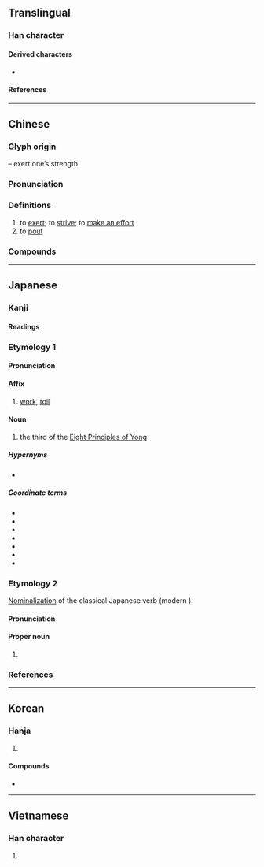 {{character info}}
==Translingual==

===Han character===
{{Han char|rn=19|rad=力|as=05|sn=7|four=47427|canj=VEKS|ids=⿱奴力}}

====Derived characters====
* {{l|mul|[[𠴂]], [[𢭵]]}}

====References====
{{Han ref|kx=0146.280|dkj=02314|dj=0331.010|hdz=10369.040|uh=52AA}}

----

==Chinese==
{{zh-forms}}

===Glyph origin===
{{Han etym}}
{{Han compound|力|t1=strength|奴|ls=psc|c1=s|c2=p}} – exert one’s strength.

===Pronunciation===
{{zh-pron
|m=nǔ
|c=nou5
|h=pfs=nú
|md=nū
|mn=xm,zz,tw:nó͘/qz,tw:ló͘/qz:lǒ͘/qz:nǒ͘
|mn_note=Quanzhou: nǒ͘/ló͘ - literary; lǒ͘ - vernacular
|mn-t=no3
|w=
|mc=y
|oc=y
|cat=v
}}

===Definitions===
{{zh-hanzi}}

# to [[exert]]; to [[strive]]; to [[make an effort]]
# to [[pout]]

===Compounds===
{{zh-der|唐努山|努庫阿洛法|努脣脹嘴|努著|努目|努睛突眼|努目撐眉|努克|努納武特|努目訕筋|努牙突嘴|努嘴|努勁兒|努力|努筋拔力|努爾哈赤|努傷|共同努力|發憤努力|撐眉努眼|苫眉努目|金剛努目|瓦努阿圖|努瓦克肖特}}

----

==Japanese==

===Kanji===
{{ja-kanji|grade=4|rs=力05}}

====Readings====
{{ja-readings
|goon=ぬ
|kanon=ど
|kun=つと-む, つと-める
|nanori=つとむ
}}

{{wp|lang=ja}}

===Etymology 1===
{{ja-kanjitab|ど|yomi=o}}
{{der|ja|ltc|努|sort=と'}}

====Pronunciation====
{{ja-pron|yomi=kanon|ど|acc=1|acc_ref=DJR}}

====Affix====
{{ja-pos|affix|ど}}

# [[work]], [[toil]]

====Noun====
{{ja-noun|ど}}

# the third of the [[w:Eight Principles of Yong|Eight Principles of Yong]]

=====Hypernyms=====
* {{ja-r|永字八法|えいじ はっぽう|the [[w:Eight Principles of Yong|Eight Principles of Yong]]}}

=====Coordinate terms=====
* {{ja-r|側|そく|the first of the [[w:Eight Principles of Yong|Eight Principles of Yong]]}}
* {{ja-r|勒|ろく|the second of the [[w:Eight Principles of Yong|Eight Principles of Yong]]}}
* {{ja-r|趯|てき|the fourth of the [[w:Eight Principles of Yong|Eight Principles of Yong]]}}
* {{ja-r|策|さく|the fifth of the [[w:Eight Principles of Yong|Eight Principles of Yong]]}}
* {{ja-r|掠|りゃく|the sixth of the [[w:Eight Principles of Yong|Eight Principles of Yong]]}}
* {{ja-r|啄|たく|the seventh of the [[w:Eight Principles of Yong|Eight Principles of Yong]]}}
* {{ja-r|磔|たく|the eighth of the [[w:Eight Principles of Yong|Eight Principles of Yong]]}}

===Etymology 2===
{{ja-kanjitab|yomi=k|つとむ}}
[[nominalization|Nominalization]] of the classical Japanese verb {{m|ja|努む|tr=tsutomu}} (modern {{m|ja|努める|tr=tsutomeru||to work, to toil}}).

====Pronunciation====
{{ja-pron|yomi=k|つとむ}}

====Proper noun====
{{ja-pos|proper|つとむ}}

# {{given name|ja|sort=つとむ|male}}

===References===
<references/>

----

==Korean==

===Hanja===
{{ko-hanja|힘쓰다|힘쓸|노}}

# {{hanja form of|노|[[exertion]]; [[striving]]; [[making an effort]]}}

====Compounds====
* {{ko-l|노력|[[effort]]|努力}}

----

==Vietnamese==

===Han character===
{{vi-readings|reading=[[nỗ]]|rs=力05}}

# {{rfdef|vi|sort=力05}}